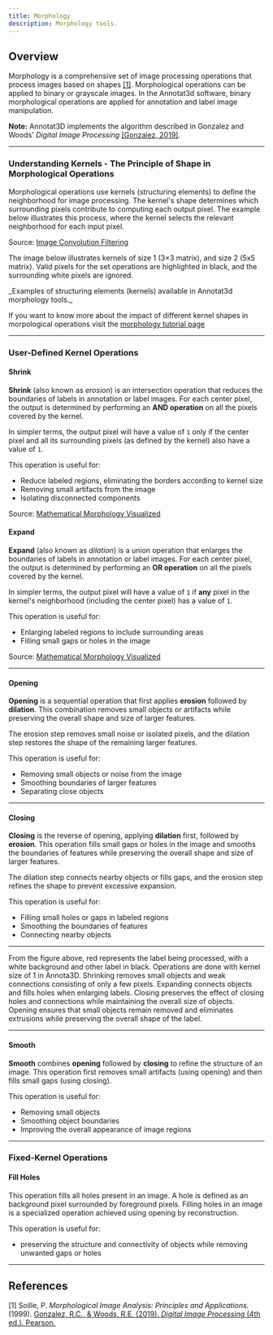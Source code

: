 ```yaml
---
title: Morphology
description: Morphology tools.
---
```





## Overview

Morphology is a comprehensive set of image processing operations that process images based on 
shapes [[1]](#ref1). Morphological operations can be applied to binary or grayscale images. In the 
Annotat3d software, binary morphological operations are applied for annotation and label image 
manipulation.

**Note:** Annotat3D implements the algorithm described in Gonzalez and Woods' *Digital Image 
Processing* [[Gonzalez, 2019]](#ref2).

---

### Understanding Kernels - The Principle of Shape in Morphological Operations  

Morphological operations use kernels (structuring elements) to define the neighborhood for image 
processing. The kernel's shape determines which surrounding pixels contribute to computing each 
output pixel. The example below illustrates this process, where the kernel selects the relevant 
neighborhood for each input pixel.
<Accordions>

<Accordion title="Kernel operation" id="kernelOperation">
<ImageZoom alt="kernel operation" src={kernelOperation} className="!my-0 rounded-sm" />
<p className="text-sm text-gray-500">
      Source: <a href="https://medium.com/@timothy_terati/image-convolution-filtering-a54dce7c786b" target="_blank" rel="noopener noreferrer">Image Convolution Filtering</a>
</p>
</Accordion>

</Accordions>

The image below illustrates kernels of size 1 (3×3 matrix), and size 2 (5x5 matrix). Valid pixels 
for the set operations are highlighted in black, and the surrounding white pixels are ignored.

<ImageZoom alt="Kernels examples" src={kernelExamples} className="!my-0 rounded-sm" />
_Examples of structuring elements (kernels) available in Annotat3d morphology tools._

If you want to know more about the impact of different kernel shapes in morpological operations 
visit the <a href="/docs/first-steps/3_tutorial_morphology">morphology tutorial page</a>

---

### User-Defined Kernel Operations  

#### Shrink  

**Shrink** (also known as *erosion*) is an intersection operation that reduces the boundaries of 
labels in annotation or label images. For each center pixel, the output is determined by performing 
an **AND operation** on all the pixels covered by the kernel.  

In simpler terms, the output pixel will have a value of `1` only if the center pixel and all its 
surrounding pixels (as defined by the kernel) also have a value of `1`.  

This operation is useful for:
- Reduce labeled regions, eliminating the borders according to kernel size  
- Removing small artifacts from the image
- Isolating disconnected components

<Accordions>

<Accordion title="Shrink or Erosion" id="erode">
<ImageZoom alt="Shrink simple example" src={erodeExample} className="!my-0 rounded-sm" />
<p className="text-sm text-gray-500">
      Source: <a href="https://penny-xu.github.io/blog/mathematical-morphology" target="_blank" rel="noopener noreferrer">Mathematical Morphology Visualized</a>
</p>
</Accordion>

</Accordions>


<Accordions>

<Accordion title="Shrink on Annotat3d" id="Shrink">
<ImageZoom alt="Shrink" src={shrink} className="!my-0 rounded-sm" />
</Accordion>

</Accordions>

#### Expand  

**Expand** (also known as *dilation*) is a union operation that enlarges the boundaries of labels in 
annotation or label images. For each center pixel, the output is determined by performing an **OR 
operation** on all the pixels covered by the kernel.  

In simpler terms, the output pixel will have a value of `1` if **any** pixel in the kernel's 
neighborhood (including the center pixel) has a value of `1`.  

This operation is useful for:
- Enlarging labeled regions to include surrounding areas
- Filling small gaps or holes in the image

<Accordions>

<Accordion title="Expand or Dilation" id="dilate">
<ImageZoom alt="Expand simple example" src={dilateExample} className="!my-0 rounded-sm" />
<p className="text-sm text-gray-500">
      Source: <a href="https://penny-xu.github.io/blog/mathematical-morphology" target="_blank" rel="noopener noreferrer">Mathematical Morphology Visualized</a>
</p>
</Accordion>

</Accordions>

<Accordions>

<Accordion title="Expand on Annotat3d" id="Expand">
<ImageZoom alt="Expand" src={expand} className="!my-0 rounded-sm" />
</Accordion>

</Accordions>

---

#### Opening  

**Opening** is a sequential operation that first applies **erosion** followed by **dilation**. This 
combination removes small objects or artifacts while preserving the overall shape and size of larger 
features.  

The erosion step removes small noise or isolated pixels, and the dilation step restores the shape of 
the remaining larger features.  

This operation is useful for:  
- Removing small objects or noise from the image 
- Smoothing boundaries of larger features
- Separating close objects

<Accordions>

<Accordion title="Opening" id="Opening">
<ImageZoom alt="Opening" src={opening} className="!my-0 rounded-sm" />
</Accordion>

</Accordions>


---

#### Closing  

**Closing** is the reverse of opening, applying **dilation** first, followed by **erosion**. This 
operation fills small gaps or holes in the image and smooths the boundaries of features  while 
preserving the overall shape and size of larger features.  

The dilation step connects nearby objects or fills gaps, and the erosion step refines the shape to 
prevent excessive expansion.  

This operation is useful for:  
- Filling small holes or gaps in labeled regions
- Smoothing the boundaries of features
- Connecting nearby objects

<Accordions>

<Accordion title="Closing" id="Closing">
<ImageZoom alt="Closing" src={closing} className="!my-0 rounded-sm" />
</Accordion>

</Accordions>


---

<div style={{ display: "flex", justifyContent: "center", textAlign: "center" }}>
    <ImageZoom alt="examples" src={examples} width={400} height={400} className="!my-0 rounded-sm"/>
</div>

From the figure above, red represents the label being processed, with a white background and other 
label in black. Operations are done with kernel size of 1 in Annota3D. Shrinking removes small 
objects and weak connections consisting of only a few pixels. Expanding connects objects and fills 
holes when enlarging labels. Closing preserves the effect of closing holes and connections while 
maintaining the overall size of objects. Opening ensures that small objects remain removed and 
eliminates extrusions while preserving the overall shape of the label.

---

#### Smooth  

**Smooth** combines **opening** followed by **closing** to refine the structure of an image. This 
operation first removes small artifacts (using opening) and then fills small gaps (using closing).  

This operation is useful for:  
- Removing small objects 
- Smoothing object boundaries  
- Improving the overall appearance of image regions

<Accordions>

<Accordion title="Smoothing" id="Smoothing">
<ImageZoom alt="Smoothing" src={smoothing} className="!my-0 rounded-sm" />
</Accordion>

</Accordions>


---

### Fixed-Kernel Operations  

#### Fill Holes  

This operation fills all holes present in an image. A hole is defined as an background pixel 
surrounded by foreground pixels. Filling holes in an image is a specialized operation achieved 
using opening by reconstruction. 

This operation is useful for:
- preserving the structure and connectivity of objects while removing unwanted gaps or holes

<Accordions>

<Accordion title="Fill holes" id="fillholes">
<ImageZoom alt="fillholes" src={fillholes} className="!my-0 rounded-sm" />
</Accordion>

</Accordions>

---

## References  

<a id="ref1"></a>[1] Soille, P. *Morphological Image Analysis: Principles and Applications.* (1999). 
<a id="ref2"></a>[Gonzalez, R.C., & Woods, R.E. (2019). *Digital Image Processing* (4th ed.). 
        Pearson.](https://www.amazon.com/Digital-Image-Processing-Rafael-Gonzalez/dp/9353062985)
 

